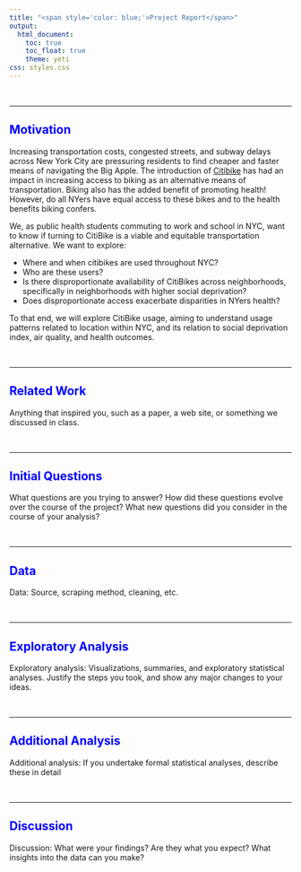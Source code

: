 ```yaml
---
title: "<span style='color: blue;'>Project Report</span>"
output: 
  html_document:
    toc: true
    toc_float: true
    theme: yeti
css: styles.css
---
```

  &nbsp;

***

## <span style='color: blue;'>Motivation</span>

Increasing transportation costs, congested streets, and subway delays across New York City are pressuring residents to find cheaper and faster means of navigating the Big Apple. The introduction of [Citibike](https://citibikenyc.com/) has had an impact in increasing access to biking as an alternative means of transportation. Biking also has the added benefit of promoting health! However, do all NYers have equal access to these bikes and to the health benefits biking confers.

We, as public health students commuting to work and school in NYC, want to know if turning to CitiBike is a viable and equitable transportation alternative. We want to explore:

  * Where and when citibikes are used throughout NYC?
  * Who are these users? 
  * Is there disproportionate availability of CitiBikes across neighborhoods, specifically in neighborhoods with higher social deprivation?
  * Does disproportionate access exacerbate disparities in NYers health? 

To that end, we will explore CitiBike usage, aiming to understand usage patterns related to location within NYC, and its relation to social deprivation index, air quality, and health outcomes. 

  &nbsp;

***

## <span style='color: blue;'>Related Work</span>

Anything that inspired you, such as a paper, a web site, or something we discussed in class.

  &nbsp;

***

## <span style='color: blue;'>Initial Questions</span>

What questions are you trying to answer? How did these questions evolve over the course of the project? What new questions did you consider in the course of your analysis?

  &nbsp;

***

## <span style='color: blue;'>Data</span>

Data: Source, scraping method, cleaning, etc.

  &nbsp;

***

## <span style='color: blue;'>Exploratory Analysis</span>
Exploratory analysis: Visualizations, summaries, and exploratory statistical analyses. Justify the steps you took, and show any major changes to your ideas.

  &nbsp;

***

## <span style='color: blue;'>Additional Analysis</span>
Additional analysis: If you undertake formal statistical analyses, describe these in detail

  &nbsp;

***

## <span style='color: blue;'>Discussion</span>
Discussion: What were your findings? Are they what you expect? What insights into the data can you make?
